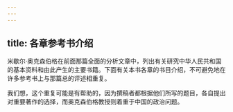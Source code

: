 ```yaml
---
---
---
```

title: 各章参考书介绍
---



米歇尔·奥克森伯格在前面那篇全面的分析文章中，列出有关研究中华人民共和国的基本资料和由此产生的主要书籍。下面有关本书各章的书目介绍，不可避免地在许多参考书上与那篇总的评述相重复。

我们想，这个重复可能是有帮助的，因为撰稿者都根据他们所写的题目，各自提出对重要著作的选择，而奥克森伯格教授则着重于中国的政治问题。